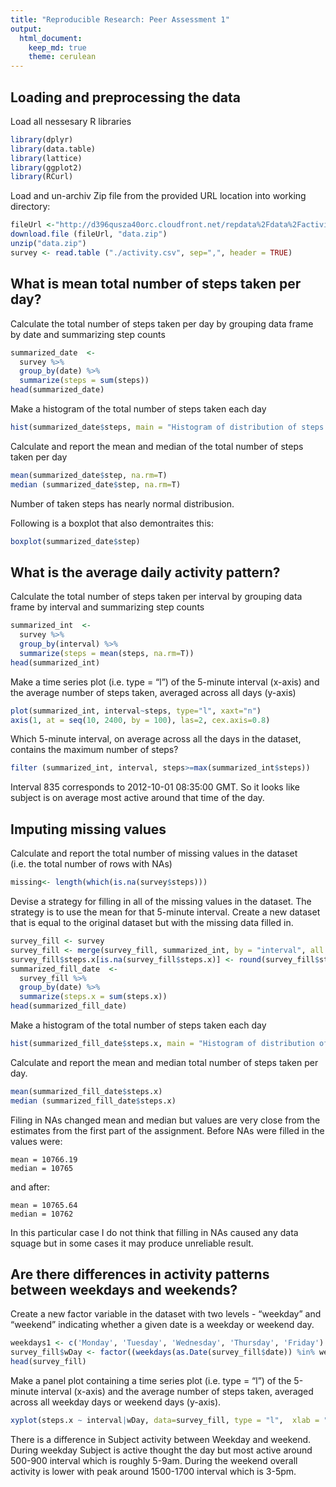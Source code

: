 ```yaml
---
title: "Reproducible Research: Peer Assessment 1"
output: 
  html_document:
    keep_md: true
    theme: cerulean
---
```




## Loading and preprocessing the data

Load all nessesary R libraries
```r
library(dplyr)
library(data.table)
library(lattice)
library(ggplot2)
library(RCurl)
```

Load and un-archiv Zip file from the provided URL location into working directory:
```r
fileUrl <-"http://d396qusza40orc.cloudfront.net/repdata%2Fdata%2Factivity.zip" 
download.file (fileUrl, "data.zip")
unzip("data.zip")
survey <- read.table ("./activity.csv", sep=",", header = TRUE)
```


## What is mean total number of steps taken per day?

Calculate the total number of steps taken per day by grouping data frame by date and summarizing step counts
```r
summarized_date  <-
  survey %>%
  group_by(date) %>%
  summarize(steps = sum(steps)) 
head(summarized_date)
```

Make a histogram of the total number of steps taken each day
```r
hist(summarized_date$steps, main = "Histogram of distribution of steps taken per day", xlab = "steps")
```

Calculate and report the mean and median of the total number of steps taken per day
```r
mean(summarized_date$step, na.rm=T)
median (summarized_date$step, na.rm=T)
```

Number of taken steps has nearly normal distribusion.

Following is a boxplot that also demontraites this:

```r
boxplot(summarized_date$step)
```

## What is the average daily activity pattern?


Calculate the total number of steps taken per interval by grouping data frame by interval and summarizing step counts 


```r
summarized_int  <-
  survey %>%
  group_by(interval) %>%
  summarize(steps = mean(steps, na.rm=T)) 
head(summarized_int)
```

Make a time series plot (i.e. type = "l") of the 5-minute interval (x-axis) and the average number of steps taken, averaged across all days (y-axis)
```r
plot(summarized_int, interval~steps, type="l", xaxt="n")
axis(1, at = seq(10, 2400, by = 100), las=2, cex.axis=0.8)
```

Which 5-minute interval, on average across all the days in the dataset, contains the maximum number of steps?
```r
filter (summarized_int, interval, steps>=max(summarized_int$steps))
```

Interval 835 corresponds to 2012-10-01 08:35:00 GMT. So it looks like subject is on average most active around that time of the day.

## Imputing missing values

Calculate and report the total number of missing values in the dataset (i.e. the total number of rows with NAs)
```r
missing<- length(which(is.na(survey$steps)))
```

Devise a strategy for filling in all of the missing values in the dataset. The strategy is to use the mean for that 5-minute interval.
Create a new dataset that is equal to the original dataset but with the missing data filled in.
```r
survey_fill <- survey
survey_fill <- merge(survey_fill, summarized_int, by = "interval", all = TRUE, sort = FALSE)
survey_fill$steps.x[is.na(survey_fill$steps.x)] <- round(survey_fill$steps.y[is.na(survey_fill$steps.x)])
summarized_fill_date  <-
  survey_fill %>%
  group_by(date) %>%
  summarize(steps.x = sum(steps.x)) 
head(summarized_fill_date)
```

Make a histogram of the total number of steps taken each day
```r
hist(summarized_fill_date$steps.x, main = "Histogram of distribution of steps taken per day with NAs filled in", xlab = "steps")
```

Calculate and report the mean and median total number of steps taken per day. 
```r
mean(summarized_fill_date$steps.x)
median (summarized_fill_date$steps.x)
```

Filing in NAs changed mean and median but values are very close from the estimates from the first part of the assignment.
Before NAs were filled in the values were:
```
mean = 10766.19
median = 10765
```
and after:
```
mean = 10765.64
median = 10762
```

In this particular case I do not think that filling in NAs caused any data squage but in some cases it may produce unreliable result.

## Are there differences in activity patterns between weekdays and weekends?
Create a new factor variable in the dataset with two levels - "weekday" and "weekend" indicating whether a given date is a weekday or weekend day.
```r
weekdays1 <- c('Monday', 'Tuesday', 'Wednesday', 'Thursday', 'Friday')
survey_fill$wDay <- factor((weekdays(as.Date(survey_fill$date)) %in% weekdays1), levels=c(FALSE, TRUE), labels=c('weekend', 'weekday'))
head(survey_fill)
```

Make a panel plot containing a time series plot (i.e. type = "l") of the 5-minute interval (x-axis) and the average number of steps taken, averaged across all weekday days or weekend days (y-axis).
```r
xyplot(steps.x ~ interval|wDay, data=survey_fill, type = "l",  xlab = "Interval",     ylab = "Number of steps", layout=c(1,2))     
```

There is a difference in Subject activity between Weekday and weekend.
During weekday Subject is active thought the day but most active around 500-900 interval which is roughly 5-9am.
During the weekend overall activity is lower with peak around 1500-1700 interval which is 3-5pm.




